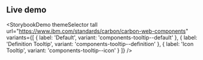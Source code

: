 ## Live demo

<StorybookDemo
  themeSelector
  tall
  url="https://www.ibm.com/standards/carbon/carbon-web-components"
  variants={[
    {
      label: 'Default',
      variant: 'components-tooltip--default'
    },
    {
      label: 'Definition Tooltip',
      variant: 'components-tooltip--definition'
    },
    {
      label: 'Icon Tooltip',
      variant: 'components-tooltip--icon'
    }
  ]}
/>
